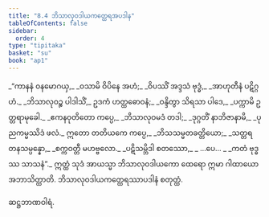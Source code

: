 ```yaml
---
title: "8.4 ဘိသာလုဝဒါယကတ္ထေရအပဒါန"
tableOfContents: false
sidebar:
  order: 4
type: "tipitaka"
basket: "su"
book: "ap1"
---
```



<DynamicBreadcrumb />

<Division number="13" book="ap1" e="ch" v="20" p="133">

<Paragraph number="1607" type="verses" book="ap1">
_“ကာနနံ ဝနမောဂယှ,_  
_ဝသာမိ ဝိပိနေ အဟံ;_  
_ဝိပဿိံ အဒ္ဒသံ ဗုဒ္ဓံ,_  
_အာဟုတီနံ ပဋိဂ္ဂဟံ._  

</Paragraph>

</Division>
<Division number="14" book="ap1" e="ch" v="20" p="133">

<Paragraph number="1608" type="verses" book="ap1">
_ဘိသာလုဝဉ္စ ပါဒါသိံ,_  
ဥဒကံ ဟတ္ထဓောဝနံ;_  
_ဝန္ဒိတွာ သိရသာ ပါဒေ,_  
_ပက္ကာမိ ဥတ္တရာမုခေါ._  

</Paragraph>

</Division>
<Division number="15" book="ap1" e="ch" v="20" p="133">

<Paragraph number="1609" type="verses" book="ap1">
_ဧကနဝုတိတော ကပ္ပေ,_  
_ဘိသာလုဝမဒံ တဒါ;_  
_ဒုဂ္ဂတိံ နာဘိဇာနာမိ,_  
_ပုညကမ္မဿိဒံ ဖလံ._  

</Paragraph>

</Division>
<Division number="16" book="ap1" e="ch" v="20" p="133">

<Paragraph number="1610" type="verses" book="ap1">
ဣတော တတိယကေ ကပ္ပေ,_  
_ဘိသသမ္မတခတ္တိယော;_  
_သတ္တရတနသမ္ပန္နော,_  
_စက္ကဝတ္တီ မဟဗ္ဗလော._  

</Paragraph>

</Division>
<Division number="17" book="ap1" e="ch" v="20" p="133">

<Paragraph number="1611" type="verses" book="ap1">
_ပဋိသမ္ဘိဒါ စတဿော,_  
_ …ပေ… _  
_ကတံ ဗုဒ္ဓဿ သာသနံ”._  

</Paragraph>

<Paragraph number="1612" book="ap1">
ဣတ္ထံ သုဒံ အာယသ္မာ ဘိသာလုဝဒါယကော ထေရော ဣမာ ဂါထာယော အဘာသိတ္ထာတိ.

</Paragraph>
</Division>

<Paragraph number="1613" type="center" book="ap1">
ဘိသာလုဝဒါယကတ္ထေရဿာပဒါနံ စတုတ္ထံ.

  
ဆဋ္ဌဘာဏဝါရံ.
</Paragraph>